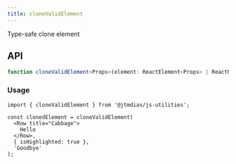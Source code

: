 ```yaml
---
title: cloneValidElement
---
```

Type-safe clone element

## API

```typescript
function cloneValidElement<Props>(element: ReactElement<Props> | ReactNode, props?: Partial<Props> & Attributes, ...children: ReactNode[]): ReactElement<Props> | ReactNode;
```

### Usage

```tsx
import { cloneValidElement } from '@jtmdias/js-utilities';

const clonedElement = cloneValidElement(
  <Row title="Cabbage">
    Hello
  </Row>,
  { isHighlighted: true },
  'Goodbye'
);
```
